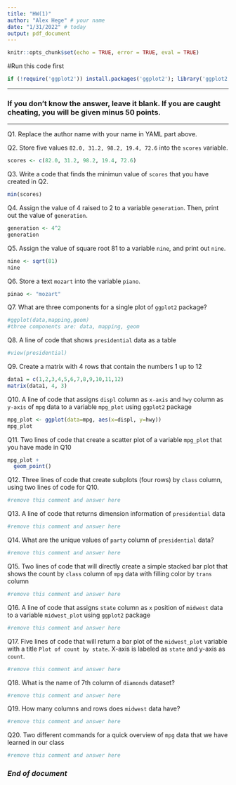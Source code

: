```yaml
---
title: "HW(1)"
author: "Alex Hege" # your name
date: "1/31/2022" # today
output: pdf_document
---
```



```r
knitr::opts_chunk$set(echo = TRUE, error = TRUE, eval = TRUE)
```

#Run this code first
```r
if (!require('ggplot2')) install.packages('ggplot2'); library('ggplot2') 
```

***
### If you don't know the answer, leave it blank. If you are caught cheating, you will be given minus 50 points.   
***

Q1. Replace the author name with your name in YAML part above. 

Q2. Store five values `82.0, 31.2, 98.2, 19.4, 72.6` into the `scores` variable.
```r
scores <- c(82.0, 31.2, 98.2, 19.4, 72.6)
```

Q3. Write a code that finds the minimun value of `scores` that you have created in Q2.
```r
min(scores)
```

Q4. Assign the value of 4 raised to 2 to a variable `generation`. Then, print out the value of `generation`.
```r
generation <- 4^2
generation
```

Q5. Assign the value of square root 81 to a variable `nine`, and print out `nine`.
```r
nine <- sqrt(81)
nine
```

Q6. Store a text `mozart` into the variable `piano`.
```r
pinao <- "mozart"
```

Q7. What are three components for a single plot of `ggplot2` package? 
```r
#ggplot(data,mapping,geom)
#three components are: data, mapping, geom

```

Q8. A line of code that shows `presidential` data as a table
```r
#view(presidential)
```

Q9. Create a matrix with 4 rows that contain the numbers 1 up to 12
```r
data1 = c(1,2,3,4,5,6,7,8,9,10,11,12)
matrix(data1, 4, 3)
```

Q10. A line of code that assigns `displ` column as `x-axis` and `hwy` column as `y-axis` of `mpg` data to a variable `mpg_plot` using `ggplot2` package
```r
mpg_plot <- ggplot(data=mpg, aes(x=displ, y=hwy))
mpg_plot
```

Q11. Two lines of code that create a scatter plot of a variable `mpg_plot` that you have made in Q10 
```r
mpg_plot + 
  geom_point()
```

Q12. Three lines of code that create subplots (four rows) by `class` column, using two lines of code for Q10.
```r
#remove this comment and answer here 
```

Q13. A line of code that returns dimension information of `presidential` data
```r
#remove this comment and answer here
```

Q14. What are the unique values of `party` column of `presidential` data?
```r
#remove this comment and answer here
```

Q15. Two lines of code that will directly create a simple stacked bar plot that shows the count by `class` column of `mpg` data with filling color by `trans` column

```r
#remove this comment and answer here
```

Q16. A line of code that assigns `state` column as `x` position of `midwest` data to a variable `midwest_plot` using `ggplot2` package
```r
#remove this comment and answer here
```

Q17. Five lines of code that will return a bar plot of the `midwest_plot` variable with a title `Plot of count by state`. X-axis is labeled as `state` and y-axis as `count`. 
```r
#remove this comment and answer here
```

Q18. What is the name of 7th column of `diamonds` dataset?
```r
#remove this comment and answer here
```

Q19. How many columns and rows does `midwest` data have?
```r
#remove this comment and answer here
```

Q20. Two different commands for a quick overview of `mpg` data that we have learned in our class
```r
#remove this comment and answer here
```

### *End of document*